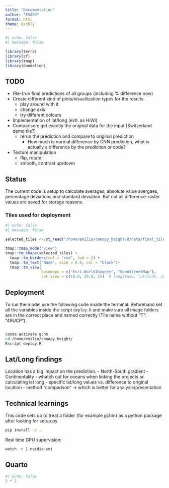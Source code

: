 ```yaml
---
title: "Documentation"
author: "ESA99"
format: html
theme: darkly
---
```


```r
#| echo: false
#| message: false

library(terra)
library(sf)
library(tmap)
library(dandelion)

```


## TODO

 - (Re-)run final predictions of all groups (including % difference now)
 - Create different kind of plots/visuallization types for the results
    - play around with it
    - change axis
    - try different colours
 - Implementation of lat/long (evtl. as HiWi)
 - Comparison: get exactly the original data for the input (Switzerland demo tile?)
    - rerun the prediction and compare to original prediction
      - How much is normal difference by CNN prediction, what is actually a difference by the prediciton or code?
  - Texture manipulation
      - flip, rotate
      - smooth, contrast up/down

## Status

The current code is setup to calculate averages, absolute value avergaes, percentage deviations and standard deviation. But not all difference-raster values are saved for storage reasons.


### Tiles used for deployment


```r
#| echo: false
#| message: false

selected_tiles <- st_read("/home/emilio/canopy_height/R/data/final_tile_selection.gpkg")

tmap::tmap_mode("view")
tmap::tm_shape(selected_tiles) +
  tmap::tm_borders(col = "red", lwd = 2) +
  tmap::tm_text("Name", size = 0.8, col = "black")+
  tmap::tm_view(
                basemaps = c("Esri.WorldImagery", "OpenStreetMap"),
                set.view = c(10.0, 20.0, 2))  # longitude, latitude, zoom level
```


## Deployment

To run the model use the following code inside the terminal. Beforehand set all the variables inside the script `deploy.R` and make sure all image folders are in the correct place and named correctly (Tile name without "T": "49UCP").

``` bash

conda activate gchm
cd /home/emilio/canopy_height/
Rscript deploy.R
```

## Lat/Long findings

Location has a big impact on the prediction. - North-South gradient - Continentality - whatch out for oceans when linking the projects or calculating lat long - specific lat/long values vs. difference to original location - method "comparison" -\> which is better for analysis/presentation

## Technical learnings

This code sets up to treat a folder (for example gchm) as a python package after looking for setup.py

``` bash
pip install -e .
```

Real time GPU supervision:
``` bash
watch -n 1 nvidia-smi
```



## Quarto

```r
#| echo: false
2 * 2
```

